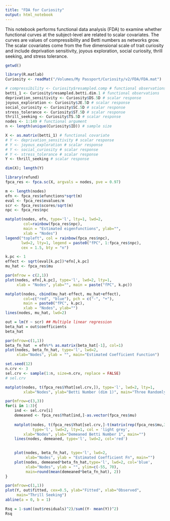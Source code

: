 ```yaml
---
title: "FDA for Curiosity"
output: html_notebook
---
```


This notebook performs functional data analysis (FDA) to examine whether functional curves at the subject-level are related to scalar covariates. The curves are values of compressibility and Betti numbers as networks grow. The scalar covariates come from the five dimensional scale of trait curiosity and include deprivation sensitivity, joyous exploration, social curiosity, thrill seeking, and stress tolerance.
```r
getwd()
```

```r
library(R.matlab)
Curiosity <- readMat("/Volumes/My Passport/Curiosity/v2/FDA/FDA.mat")
```

```r

# compressibility <- Curiosity$resampled.comp # functional observations
betti_1 <- Curiosity$resampled.betti.dim.1 # functional observations
deprivation_sensitivity <- Curiosity$DS.5D # scalar response
joyous_exploration <- Curiosity$JE.5D # scalar response 
social_curiosity <- Curiosity$SC.5D # scalar response 
stress_tolerance <- Curiosity$ST.5D # scalar response 
thrill_seeking <- Curiosity$TS.5D # scalar response 
nodes <- 1:149 # functional argument
n <- length(unique(Curiosity$ID)) # sample size

X <- as.matrix(betti_1) # functional covariate
# Y <- deprivation_sensitivity # scalar response
# Y <- joyous_exploration # scalar response
# Y <- social_curiosity # scalar response
# Y <- stress_tolerance # scalar response
Y <- thrill_seeking # scalar response

dim(X); length(Y)
```


```r
library(refund)
fpca_res <- fpca.sc(X, argvals = nodes, pve = 0.97)

m <- length(nodes)
efn <- fpca_res$efunctions*sqrt(m)
eval <- fpca_res$evalues/m
scr <- fpca_res$scores/sqrt(m)
npc <- fpca_res$npc
```

```r
matplot(nodes, efn, type='l', lty=1, lwd=2,
        col=rainbow(fpca_res$npc),
        main = "Estimated eigenfunctions", ylab="",
        xlab = "Nodes")
legend("topleft", col = rainbow(fpca_res$npc), 
       lwd=2, lty=1, legend = paste0("fPC", 1:fpca_res$npc),
       cex = 1.5, bty = "n")
```

```r
k.pc <- 1
effect <- sqrt(eval[k.pc])*efn[,k.pc]
mu_hat <- fpca_res$mu

par(mfrow = c(2,1))
plot(nodes, efn[,k.pc], type='l', lwd=2, lty=1, 
     xlab = "Nodes", ylab="", main = paste("fPC", k.pc))

matplot(nodes, cbind(mu_hat-effect, mu_hat+effect), 
        col=c("red", "blue"), pch = c("-", "+"),
        main = paste0("fPC", k.pc), 
        xlab = "Nodes", ylab="")
lines(nodes, mu_hat, lwd=2)
```
```r
out = lm(Y ~ scr) ## Multiple linear regression
beta_hat = out$coefficients
beta_hat
```

```r
par(mfrow=c(1,1))
beta_fn_hat  = efn%*% as.matrix(beta_hat[-1], col=1)
plot(nodes, beta_fn_hat, type='l', lwd=2,
     xlab="Nodes", ylab = "", main="Estimated Coefficient Function")
```

```r
set.seed(12)
n.crv <- 3
sel.crv <- sample(1:n, size=n.crv, replace = FALSE)
# sel.crv

matplot(nodes, t(fpca_res$Yhat[sel.crv,]), type='l', lwd=2, lty=1,
        xlab="Nodes", ylab="Betti Number (dim 1)", main="Three Randomly Selected Curves")
```

```r
par(mfrow=c(3,3))
for(i in 1:3){
    ind <- sel.crv[i]
    demeaned <- fpca_res$Yhat[ind,]-as.vector(fpca_res$mu)
    
    matplot(nodes, t(fpca_res$Yhat[sel.crv,]-t(matrix(rep(fpca_res$mu,3), nrow=149))), 
            type='l', lwd=2, lty=1, col = 'light grey',
        xlab="Nodes", ylab="Demeaned Betti Number 1", main="")
    lines(nodes, demeaned, type='l', lwd=2, col='red')
    

    plot(nodes, beta_fn_hat, type='l', lwd=2,
         xlab="Nodes", ylab = "Estimated Coefficient Fn", main="")
    plot(nodes, demeaned*beta_fn_hat,type='l', lwd=2, col='blue',
         xlab="Nodes", ylab = "", ylim=c(-55, 70),
         main=round(mean(demeaned*beta_fn_hat), 2))
}
```

```r
par(mfrow=c(1,1))
plot(Y, out$fitted, cex=0.5, ylab="Fitted", xlab="Observed",
     main="Thrill Seeking")
abline(a = 0, b = 1)
```

```r
Rsq = 1-sum((out$residuals)^2)/sum((Y- mean(Y))^2)
Rsq
```

